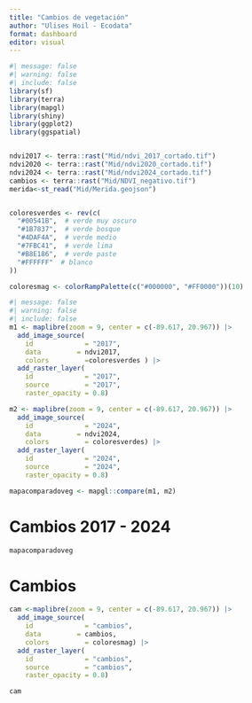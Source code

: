 ```yaml
---
title: "Cambios de vegetación"
author: "Ulises Hoil - Ecodata"
format: dashboard
editor: visual
---
```



```r
#| message: false
#| warning: false
#| include: false
library(sf)
library(terra)
library(mapgl)
library(shiny)
library(ggplot2)
library(ggspatial)


ndvi2017 <- terra::rast("Mid/ndvi_2017_cortado.tif")
ndvi2020 <- terra::rast("Mid/ndvi2020_cortado.tif")
ndvi2024 <- terra::rast("Mid/ndvi2024_cortado.tif")
cambios <- terra::rast("Mid/NDVI_negativo.tif")
merida<-st_read("Mid/Merida.geojson")


coloresverdes <- rev(c(
  "#00541B",  # verde muy oscuro
  "#1B7837",  # verde bosque
  "#4DAF4A",  # verde medio
  "#7FBC41",  # verde lima
  "#B8E186",  # verde paste  
  "#FFFFFF"  # blanco
))

coloresmag <- colorRampPalette(c("#000000", "#FF0000"))(10)


```


```r
#| message: false
#| warning: false
#| include: false
m1 <- maplibre(zoom = 9, center = c(-89.617, 20.967)) |>
  add_image_source(
    id             = "2017",
    data         = ndvi2017,
    colors         =coloresverdes ) |>
  add_raster_layer(
    id             = "2017",
    source         = "2017",
    raster_opacity = 0.8)

m2 <- maplibre(zoom = 9, center = c(-89.617, 20.967)) |>
  add_image_source(
    id             = "2024",
    data         = ndvi2024,
    colors         = coloresverdes) |>
  add_raster_layer(
    id             = "2024",
    source         = "2024",
    raster_opacity = 0.8)

mapacomparadoveg <- mapgl::compare(m1, m2)

```
    
# Cambios 2017 - 2024

```r
mapacomparadoveg
```


# Cambios

```r
cam <-maplibre(zoom = 9, center = c(-89.617, 20.967)) |>
  add_image_source(
    id             = "cambios",
    data         = cambios,
    colors         = coloresmag) |>
  add_raster_layer(
    id             = "cambios",
    source         = "cambios",
    raster_opacity = 0.8)

cam

```

